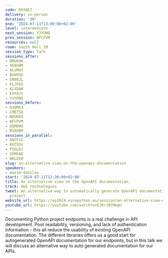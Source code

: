 ```yaml
---
code: DH3AE7
delivery: in-person
duration: '30'
end: '2024-07-11T13:00:00+02:00'
level: intermediate
next_session: Y3YDNQ
prev_session: NFCPVM
resources: null
room: South Hall 2B
session_type: Talk
sessions_after:
- 8MGKUK
- 9G8GWM
- ALVMH3
- BUH9SD
- EN98JL
- FLJFEG
- KLXQAM
- KXF8JY
- Y3YDNQ
sessions_before:
- A3QRK3
- CMETS8
- NDUKDX
- NFCPVM
- QQMDWQ
- RSRDBM
sessions_in_parallel:
- DNYFYG
- KHTUSV
- PSGLDJ
- VFMXAD
- WKLEEW
slug: an-alternative-view-on-the-openapi-documentation
speakers:
- maxim-danilov
start: '2024-07-11T12:30:00+02:00'
title: An alternative view on the OpenAPI documentation.
track: Web technologies
tweet: An alternative way to automatically generate OpenAPI documentation for your
  project.
website_url: https://ep2024.europython.eu/session/an-alternative-view-on-the-openapi-documentation
youtube_url: https://youtube.com/watch?v=EJ0rJ8TMmqU
---
```


Documenting Python project endpoints is a real challenge in API development. Poor readability, versioning, and lack of authentication information - this all reduce the usability of existing OpenAPI documentation. The different libraries offers us a good start for autogenerated OpenAPI documentation for our endpoints, but in this talk we will discuss an alternative way to auto generated documentation for our APIs.

